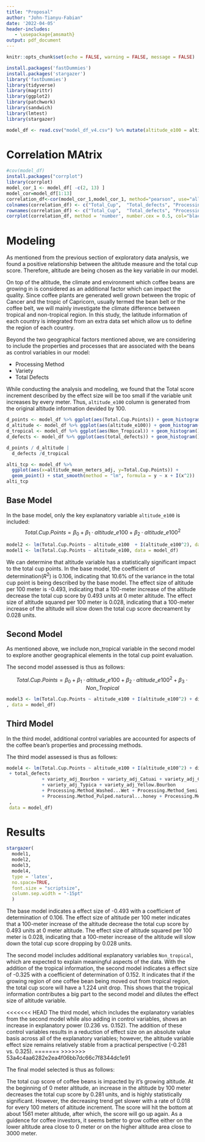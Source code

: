 ```yaml
---
title: "Proposal"
author: "John-Tianyu-Fabian"
date: '2022-04-05'
header-includes:
   - \usepackage{amsmath}
output: pdf_document
---
```


```r
knitr::opts_chunk$set(echo = FALSE, warning = FALSE, message = FALSE)
```



```r
install.packages('fastDummies')
install.packages('stargazer')
library('fastDummies')
library(tidyverse)
library(magrittr)
library(ggplot2)
library(patchwork)
library(sandwich)
library(lmtest)
library(stargazer)
```

```r
model_df <- read.csv("model_df_v4.csv") %>% mutate(altitude_e100 = altitude_mean_meters_adj / 100) %>% drop_na(dist_equator)

```
# Correlation MAtrix
```r
#cov(model_df)
install.packages("corrplot")
library(corrplot)
model_cor_1 <- model_df[ -c(2, 13) ]
model_cor=model_df[1:13]
correlation_df<-cor(model_cor_1,model_cor_1, method="pearson", use="all.obs")
colnames(correlation_df) <- c("Total_Cup",  "Total_defects", "Processing_Other", "Processing_Pulped", "Processing_Semi_Washed", "Processing_Washed", "Variety_Bourbon", "Variety_Catuai", "Variety_Caturra", "Variety_Typica", "Variety_Yellow", "Distance_Equator", "Altitude")
rownames(correlation_df) <- c("Total_Cup",  "Total_defects", "Processing_Other", "Processing_Pulped", "Processing_Semi_Washed", "Processing_Washed", "Variety_Bourbon", "Variety_Catuai", "Variety_Caturra", "Variety_Typica", "Variety_Yellow", "Distance_Equator", "Altitude")
corrplot(correlation_df, method = 'number', number.cex = 0.5, col="black",tl.cex = 0.5, tl.offset = 1)

```


# Modeling

As mentioned from the previous section of exploratory data analysis, we found a positive relationship between the altitude measure and the total cup score. Therefore, altitude are being chosen as the key variable in our model. 

On top of the altitude, the climate and environment which coffee beans are growing in is considered as an additional factor which can impact the quality. Since coffee plants are generated well grown between the tropic of Cancer and the tropic of Capricorn, usually termed the bean belt or the coffee belt\footnote{Consonni, Roberto, Laura Ruth Cagliani, and Clelia Cogliati. “NMR Based Geographical Characterization of Roasted Coffee.” Talanta (Oxford) 88 (2012): 420–426. Web.}, we will mainly investigate the climate difference between tropical and non-tropical region. In this study, the latitude information of each country is integrated from an extra data set which allow us to define the region of each country.

Beyond the two geographical factors mentioned above, we are considering to include the properties and processes that are associated with the beans as control variables in our model:


- Processing Method
- Variety
- Total Defects

While conducting the analysis and modeling, we found that the Total score increment described by the effect size will be too small if the variable unit increases by every meter. Thus, `altitude_e100` column is generated from the original altitude information devided by 100.


```r
d_points <- model_df %>% ggplot(aes(Total.Cup.Points)) + geom_histogram()
d_altitude <- model_df %>% ggplot(aes(altitude_e100)) + geom_histogram(bins = 60)
d_tropical <- model_df %>% ggplot(aes(Non_Tropical)) + geom_histogram()
d_defects <- model_df %>% ggplot(aes(total_defects)) + geom_histogram()

d_points / d_altitude |
  d_defects /d_tropical
``` 


```r
alti_tcp <- model_df %>%
  ggplot(aes(x=altitude_mean_meters_adj, y=Total.Cup.Points)) + 
  geom_point() + stat_smooth(method = "lm", formula = y ~ x + I(x^2))
alti_tcp
```

## Base Model

In the base model, only the key explanatory variable `altitude_e100` is included:
$$
Total.Cup.Points = \beta_0 + \beta_1 \cdot altitude\_e100 + \beta_2 \cdot altitude\_e100^2
$$
```r
model2 <- lm(Total.Cup.Points ~ altitude_e100  + I(altitude_e100^2), data = model_df)
model1 <- lm(Total.Cup.Points ~ altitude_e100, data = model_df)

```
We can determine that altitude variable has a statistically significant impact to the total cup points. In the base model, the coefficient of determination($R^2$) is 0.106, indicating that 10.6% of the variance in the total cup point is being described by the base model. The effect size of altitude per 100 meter is -0.493, indicating that a 100-meter increase of the altitude decrease the total cup score by 0.493 units at 0 meter altitude.  The effect size of altitude squared per 100 meter is 0.028, indicating that a 100-meter increase of the altitude will slow down the total cup score decreament by 0.028 units.



## Second Model
As mentioned above, we include non_tropical variable in the second model to explore another geographical elements in the total cup point evaluation.

The second model assessed is thus as follows:

$$
Total.Cup.Points = \beta_0 + \beta_1 \cdot altitude\_e100 + \beta_2 \cdot altitude\_e100^2 + \beta_3 \cdot Non\_Tropical
$$

```r
model3 <- lm(Total.Cup.Points ~ altitude_e100 + I(altitude_e100^2) + dist_equator
, data = model_df)
```


## Third Model
In the third model, additional control variables are accounted for aspects of the coffee bean's properties and processing methods.

The third model assessed is thus as follows:

\begin{align*}
Total.Cup.Points = \beta_0 + \beta_1 \cdot altitude\_e100 + \beta_2 \cdot altitude\_e100^2\\
+ \beta_3 \cdot Non\_Tropical + \beta_4 \cdot variety + \beta_5 \cdot Processing.Method + \beta_6 \cdot Total.Defect
\end{align*}

```r
model4 <- lm(Total.Cup.Points ~ altitude_e100 + I(altitude_e100^2) + dist_equator
 + total_defects
             + variety_adj_Bourbon + variety_adj_Catuai + variety_adj_Caturra
             + variety_adj_Typica + variety_adj_Yellow.Bourbon
             + Processing.Method_Washed...Wet + Processing.Method_Semi.washed...Semi.pulped
             + Processing.Method_Pulped.natural...honey + Processing.Method_Other
 , 
 data = model_df)
```



# Results

```r
stargazer(
  model1,
  model2,
  model3,
  model4,
  type = 'latex',
  no.space=TRUE,
  font.size = "scriptsize",
  column.sep.width = "-15pt"
  )

```


The base model indicates a effect size of -0.493 with a coefficient of determination of 0.106. The effect size of altitude per 100 meter indicates that a 100-meter increase of the altitude decrease the total cup score by 0.493 units at 0 meter altitude.  The effect size of altitude squared per 100 meter is 0.028, indicating that a 100-meter increase of the altitude will slow down the total cup score dropping by 0.028 units.

The second model includes additional explanatory variables `Non_tropical`, which are expected to explain meaningful aspects of the data. With the addition of the tropical information, the second model indicates a effect size of -0.325 with a coefficient of determination of 0.152. It indicates that if the growing region of one coffee bean being moved out from tropical region, the total cup score will have a 1.224 unit drop. This shows that the tropical information contributes a big part to the second model and dilutes the effect size of altitude variable. 

<<<<<<< HEAD
The third model, which includes the explanatory variables from the second model while also adding in control variables, shows an increase in explanatory power (0.236 vs. 0.152). The addition of these control variables results in a reduction of effect size on an absolute value basis across all of the explanatory variables; however, the altitude variable effect size remains relatively stable from a practical perspective (-0.281 vs. 0.325).
=======
>>>>>>> 53a4c4aa6282e2ea4f06bb7dc66c7f8344dc1e91

The final model selected is thus as follows:

\begin{align*}
Total.Cup.Points = \beta_0 + \beta_1 \cdot altitude\_e100 + \beta_2 \cdot altitude\_e100^2\\
+ \beta_3 \cdot Non\_Tropical + \beta_4 \cdot variety + \beta_5 \cdot Processing.Method + \beta_6 \cdot Total.Defect
\end{align*}

The total cup score of coffee beans is impacted by it’s growing altitude. At the beginning of 0 meter altitude, an increase in the altitude by 100 meter decreases the total cup score by 0.281 units, and is highly statistically significant. However, the decreasing trend get slower with a rate of 0.018 for every 100 meters of altitude increment. The score will hit the bottom at about 1561 meter altitude, after which, the score will go up again. As a guidence for coffee investors, it seems better to grow coffee either on the lower altitude area close to 0 meter or on the higher altitude area close to 3000 meter.



